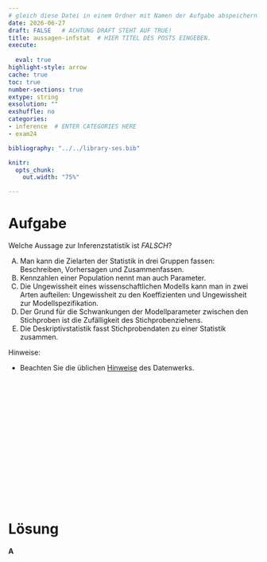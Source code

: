 ```yaml
---
# gleich diese Datei in einem Ordner mit Namen der Aufgabe abspeichern!
date: 2026-06-27
draft: FALSE   # ACHTUNG DRAFT STEHT AUF TRUE!
title: aussagen-infstat  # HIER TITEL DES POSTS EINGEBEN.
execute: 
  
  eval: true 
highlight-style: arrow 
cache: true
toc: true
number-sections: true
extype: string
exsolution: ""
exshuffle: no
categories:
- inference  # ENTER CATEGORIES HERE
- exam24

bibliography: "../../library-ses.bib"

knitr:
  opts_chunk:
    out.width: "75%"

---
```






# Aufgabe 


 Welche Aussage zur Inferenzstatistik ist *FALSCH*?
 
A) Man kann die Zielarten der Statistik in drei Gruppen fassen:
Beschreiben, Vorhersagen und Zusammenfassen.
B) Kennzahlen einer Population nennt man auch Parameter.
C) Die Ungewissheit eines wissenschaftlichen Modells kann
man in zwei Arten aufteilen: Ungewissheit zu den
Koeffizienten und Ungewissheit zur Modellspezifikation.
D) Der Grund für die Schwankungen der Modellparameter
zwischen den Stichproben ist die Zufälligkeit des
Stichprobenziehens.
E) Die Deskriptivstatistik fasst Stichprobendaten zu einer
Statistik zusammen.


Hinweise:


- Beachten Sie die üblichen [Hinweise](https://datenwerk.netlify.app/hinweise) des Datenwerks.


</br>
</br>
</br>

</br>
</br>
</br>

</br>
</br>
</br>

</br>
</br>
</br>











# Lösung 


**A**


